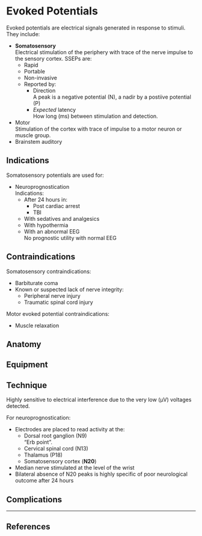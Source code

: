 # Evoked Potentials {#sec-ssep}

Evoked potentials are electrical signals generated in response to stimuli. They include:

* **Somatosensory**\
Electrical stimulation of the periphery with trace of the nerve impulse to the sensory cortex. SSEPs are:
	* Rapid
	* Portable
	* Non-invasive
	* Reported by:
		* Direction\
		A peak is a negative potential (N), a nadir by a postiive potential (P)
		* *Expected* latency\
		How long (ms) between stimulation and detection.
* Motor\
Stimulation of the cortex with trace of impulse to a motor neuron or muscle group.
* Brainstem auditory

## Indications

Somatosensory potentials are used for:

* Neuroprognostication\
Indications:
	* After 24 hours  in:
		* Post cardiac arrest
		* TBI
	* With sedatives and analgesics
	* With hypothermia
	* With an abnormal EEG\
	No prognostic utility with normal EEG


## Contraindications

Somatosensory contraindications:

* Barbiturate coma
* Known or suspected lack of nerve integrity:
	* Peripheral nerve injury
	* Traumatic spinal cord injury


Motor evoked potential contraindications:

* Muscle relaxation

## Anatomy

## Equipment

## Technique

:::caution
Highly sensitive to electrical interference due to the very low (μV) voltages detected.
:::

For neuroprognostication:

* Electrodes are placed to read activity at the:
	* Dorsal root ganglion (N9)\
	"Erb point".
	* Cervical spinal cord (N13)
	* Thalamus (P18)
	* Somatosensory cortex (**N20**)
* Median nerve stimulated at the level of the wrist
* Bilateral absence of N20 peaks is highly specific of poor neurological outcome after 24 hours 

## Complications


---

## References